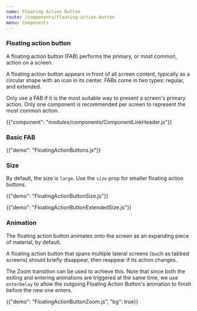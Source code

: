 ```yaml
---
name: Floating Action Button
route: /components/floating-action-button
menu: Components
---
```


### Floating action button

<p class="description">
  A floating action button (FAB) performs the primary, or most common, action on
  a screen.
</p>

A floating action button appears in front of all screen content, typically as a circular shape with an icon in its center.
FABs come in two types: regular, and extended.

Only use a FAB if it is the most suitable way to present a screen's primary action.
Only one component is recommended per screen to represent the most common action.

{{"component": "modules/components/ComponentLinkHeader.js"}}

### Basic FAB

{{"demo": "FloatingActionButtons.js"}}

### Size

By default, the size is `large`. Use the `size` prop for smaller floating action buttons.

{{"demo": "FloatingActionButtonSize.js"}}

{{"demo": "FloatingActionButtonExtendedSize.js"}}

### Animation

The floating action button animates onto the screen as an expanding piece of material, by default.

A floating action button that spans multiple lateral screens (such as tabbed screens) should briefly disappear,
then reappear if its action changes.

The Zoom transition can be used to achieve this. Note that since both the exiting and entering
animations are triggered at the same time, we use `enterDelay` to allow the outgoing Floating Action Button's
animation to finish before the new one enters.

{{"demo": "FloatingActionButtonZoom.js", "bg": true}}
